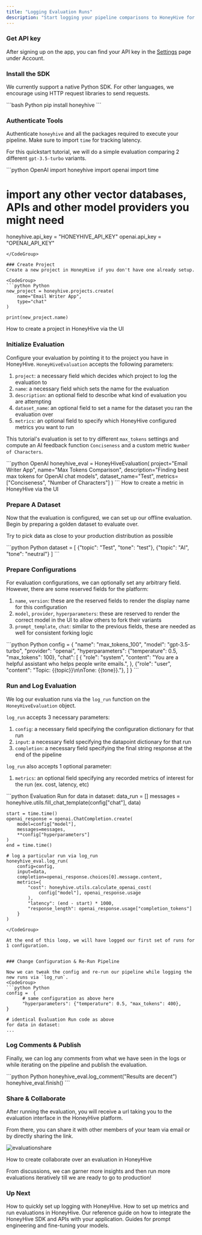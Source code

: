 ```yaml
---
title: "Logging Evaluation Runs"
description: "Start logging your pipeline comparisons to HoneyHive for analysis and sharing."
---
```



### Get API key

After signing up on the app, you can find your API key in the [Settings](https://app.honeyhive.ai/settings/account) page under Account.

### Install the SDK

We currently support a native Python SDK. For other languages, we encourage using HTTP request libraries to send requests.

<CodeGroup>
```bash Python
pip install honeyhive
```
</CodeGroup>

### Authenticate Tools
Authenticate `honeyhive` and all the packages required to execute your pipeline. Make sure to import `time` for tracking latency.

For this quickstart tutorial, we will do a simple evaluation comparing 2 different `gpt-3.5-turbo` variants.

<CodeGroup>
```python OpenAI
import honeyhive
import openai
import time

# import any other vector databases, APIs and other model providers you might need
honeyhive.api_key = "HONEYHIVE_API_KEY"
openai.api_key = "OPENAI_API_KEY"
```
</CodeGroup>

### Create Project
Create a new project in HoneyHive if you don't have one already setup.

<CodeGroup>
```python Python
new_project = honeyhive.projects.create(
    name="Email Writer App",
    type="chat"
)

print(new_project.name)
```
</CodeGroup>

<Card title="Projects" icon="rectangle-terminal" href="/projects">
How to create a project in HoneyHive via the UI
</Card>

### Initialize Evaluation

Configure your evaluation by pointing it to the project you have in HoneyHive. `HoneyHiveEvaluation` accepts the following parameters:

1. `project`: a necessary field which decides which project to log the evaluation to
2. `name`: a necessary field which sets the name for the evaluation
3. `description`: an optional field to describe what kind of evaluation you are attempting
4. `dataset_name`: an optional field to set a name for the dataset you ran the evaluation over
5. `metrics`: an optional field to specify which HoneyHive configured metrics you want to run

This tutorial's evaluation is set to try different `max_tokens` settings and compute an AI feedback function `Conciseness` and a custom metric `Number of Characters`.

<CodeGroup>
```python OpenAI
honeyhive_eval = HoneyHiveEvaluation(
    project="Email Writer App",
    name="Max Tokens Comparison",
    description="Finding best max tokens for OpenAI chat models",
    dataset_name="Test",
    metrics=["Conciseness", "Number of Characters"] 
)
```
</CodeGroup>

<Card title="Metrics" icon="rectangle-terminal" href="/metrics-custom">
How to create a metric in HoneyHive via the UI
</Card>

<br/>

### Prepare A Dataset

Now that the evaluation is configured, we can set up our offline evaluation. Begin by preparing a golden dataset to evaluate over.

<Note>Try to pick data as close to your production distribution as possible</Note>

<CodeGroup>
```python Python
dataset = [
    {"topic": "Test", "tone": "test"},
    {"topic": "AI", "tone": "neutral"}
]
```
</CodeGroup>

### Prepare Configurations

For evaluation configurations, we can optionally set any arbitrary field. However, there are some reserved fields for the platform:

1. `name`, `version`: these are the reserved fields to render the display name for this configuration
2. `model`, `provider`, `hyperparameters`: these are reserved to render the correct model in the UI to allow others to fork their variants
3. `prompt_template`, `chat`: similar to the previous fields, these are needed as well for consistent forking logic

<CodeGroup>
```python Python
config =  {
      "name": "max_tokens_100",
      "model": "gpt-3.5-turbo",
      "provider": "openai",
      "hyperparameters": {"temperature": 0.5, "max_tokens": 100},
      "chat": [
          {
              "role": "system",
              "content": "You are a helpful assistant who helps people write emails.",
          },
          {"role": "user", "content": "Topic: {{topic}}\n\nTone: {{tone}}."},
      ]
}
```
</CodeGroup>

### Run and Log Evaluation

We log our evaluation runs via the `log_run` function on the `HoneyHiveEvaluation` object.

`log_run` accepts 3 necessary parameters:

1. `config`: a necessary field specifying the configuration dictionary for that run
2. `input`: a necessary field specifying the datapoint dictionary for that run
3. `completion`: a necessary field specifying the final string response at the end of the pipeline

`log_run` also accepts 1 optional parameter:
1. `metrics`: an optional field specifying any recorded metrics of interest for the run (ex. cost, latency, etc)

<CodeGroup>
```python Evaluation Run
for data in dataset:
    data_run = []
    messages = honeyhive.utils.fill_chat_template(config["chat"], data)

    start = time.time()
    openai_response = openai.ChatCompletion.create(
        model=config["model"],
        messages=messages,
        **config["hyperparameters"]
    )
    end = time.time()

    # log a particular run via log_run
    honeyhive_eval.log_run(
        config=config, 
        input=data,
        completion=openai_response.choices[0].message.content,
        metrics={
            "cost": honeyhive.utils.calculate_openai_cost(
                config["model"], openai_response.usage
            ),
            "latency": (end - start) * 1000,
            "response_length": openai_response.usage["completion_tokens"]
        }
    )
```
</CodeGroup>

At the end of this loop, we will have logged our first set of runs for 1 configuration.


### Change Configuration & Re-Run Pipeline

Now we can tweak the config and re-run our pipeline while logging the new runs via `log_run`.
<CodeGroup>
```python Python
config =  {
      # same configuration as above here
      "hyperparameters": {"temperature": 0.5, "max_tokens": 400},
}

# identical Evaluation Run code as above
for data in dataset:
...
```
</CodeGroup>


### Log Comments & Publish

Finally, we can log any comments from what we have seen in the logs or while iterating on the pipeline and publish the evaluation.

<CodeGroup>
```python Python
honeyhive_eval.log_comment("Results are decent")
honeyhive_eval.finish()
```
</CodeGroup>

### Share & Collaborate

After running the evaluation, you will receive a url taking you to the evaluation interface in the HoneyHive platform.

From there, you can share it with other members of your team via email or by directly sharing the link.

![evaluationshare](/images/evaluationshare.png)

<Card title="Sharing Evaluations" icon="rectangle-terminal" href="/evaluation-collboration">
How to create collaborate over an evaluation in HoneyHive
</Card>


From discussions, we can garner more insights and then run more evaluations iteratively till we are ready to go to production!

### Up Next 

<CardGroup>
  <Card title="Log Requests & Feedback" icon="rectangle-terminal" href="/quickstart/completions">
    How to quickly set up logging with HoneyHive.
  </Card>
  <Card title="Create Evaluation Metrics" icon="rectangle-terminal" href="/metrics-overview">
    How to set up metrics and run evaluations in HoneyHive.
  </Card>
  <Card title="API Reference Guide" icon="heading" href="/api-reference/authentication">
    Our reference guide on how to integrate the HoneyHive SDK and APIs with your application.
  </Card>
  <Card title="Prompt Engineering and Fine-Tuning Guides" icon="heading" href="/resources">
    Guides for prompt engineering and fine-tuning your models.
  </Card>
</CardGroup>
